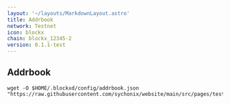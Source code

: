 ```yaml
---
layout: '~/layouts/MarkdownLayout.astro'
title: Addrbook
network: Testnet
icon: blockx
chain: blockx_12345-2
version: 0.1.1-test
---
```

## Addrbook

```
wget -O $HOME/.blockxd/config/addrbook.json "https://raw.githubusercontent.com/sychonix/website/main/src/pages/testnet/blockxnet/addrbook.json"
```
